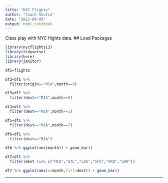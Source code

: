 ---
title: "NYC Flights"
author: "Coach Skufca"
date: "2022-09-09"
output: html_notebook
---

Class play with NYC flights data.
## Load Packages

```{r}
library(nycflights13)
library(tidyverse)
library(here)
library(janitor)
```

```{r}
df1=flights

```

```{r}
df2=df1 %>%
  filter(origin=="MIA",month==9)
```

```{r}
df3=df1 %>% 
  filter(dest=="MIA",month==9)
```

```{r}
df4=df1 %>% 
  filter(dest=="MIA",month==1)
```

```{r}
df5=df1 %>% 
  filter(dest=="MIA",month==7)
```

```{r}
df6=df1 %>% 
  filter(dest=="MIA")

df6 %>% ggplot(aes(month)) + geom_bar()
```

```{r}
df7=df1 %>%
  filter(dest %in% c("MIA","ATL","LAX","SFO","ORD","SAN"))

df7 %>% ggplot(aes(x=month,fill=dest)) + geom_bar()
```
---
